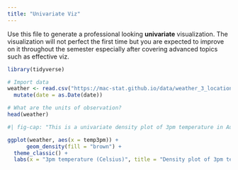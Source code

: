 ```yaml
---
title: "Univariate Viz"
---
```


Use this file to generate a professional looking **univariate** visualization. The visualization will not perfect the first time but you are expected to improve on it throughout the semester especially after covering advanced topics such as effective viz.


```r
library(tidyverse)

# Import data
weather <- read.csv("https://mac-stat.github.io/data/weather_3_locations.csv") |> 
  mutate(date = as.Date(date))  

# What are the units of observation?
head(weather)
```


```r
#| fig-cap: "This is a univariate density plot of 3pm temperature in Australian cities."

ggplot(weather, aes(x = temp3pm)) +
      geom_density(fill = "brown") + 
  theme_classic() +
  labs(x = "3pm temperature (Celsius)", title = "Density plot of 3pm temperature in Austrailian cities" )

```
